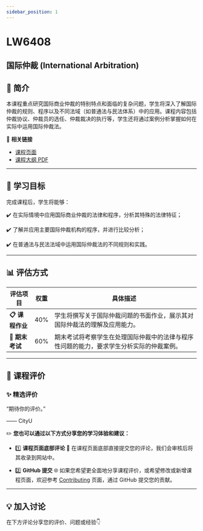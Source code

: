 ```yaml
---
sidebar_position: 1
---
```


# LW6408
## 国际仲裁 (International Arbitration)

## **📘 简介**
本课程重点研究国际商业仲裁的特别特点和面临的复杂问题，学生将深入了解国际仲裁的规则、程序以及不同法域（如普通法与民法体系）中的应用。课程内容包括仲裁协议、仲裁员的选任、仲裁裁决的执行等，学生还将通过案例分析掌握如何在实际中运用国际仲裁法。

🔗 **相关链接**
- [课程页面](https://www.cityu.edu.hk/catalogue/pg/202425/course/LW6408.htm)
- [课程大纲 PDF](https://www.cityu.edu.hk/catalogue/pg/202425/course/LW6408.pdf)

---

## **🎯 学习目标**

完成课程后，学生将能够：

✔️ 在实际情境中应用国际商业仲裁的法律和程序，分析其特殊的法律特征；

✔️ 了解并应用主要国际仲裁机构的程序，并进行比较分析；

✔️ 在普通法与民法法域中运用国际仲裁法的不同规则和实践。

---

## **📊 评估方式**

| **评估项目**          | **权重** | **具体描述**                                                                                       |
|----------------------|---------|---------------------------------------------------------------------------------------------------|
| **📋 课程作业**       | 40%     | 学生将撰写关于国际仲裁问题的书面作业，展示其对国际仲裁法的理解及应用能力。                       |
| **📂 期末考试**       | 60%     | 期末考试将考察学生在处理国际仲裁中的法律与程序性问题的能力，要求学生分析实际的仲裁案例。       |

---

## **💬 课程评价**

### ✨ **精选评价**
<div className={commentStyles.commentBox}>
    <p className={commentStyles.commentText}>
        “期待你的评价。”
    </p>
    <p className={commentStyles.commentAuthor}>—— CityU</p>
</div>

✏️ **您也可以通过以下方式分享您的学习体验和建议：**

- 1️⃣ **课程页面底部评论**
💬 在课程页面底部直接提交您的评论，我们会审核后将其收录到网站中。

- 2️⃣ **GitHub 提交**
🌐 如果您希望更全面地分享课程评价，或希望修改或新增课程页面，欢迎参考 [Contributing](https://penjc.github.io/cityU-navigator/contributing) 页面，通过 GitHub 提交您的贡献。

---

## **💡 加入讨论**

在下方评论分享您的评价、问题或经验👇
<Utterances />
